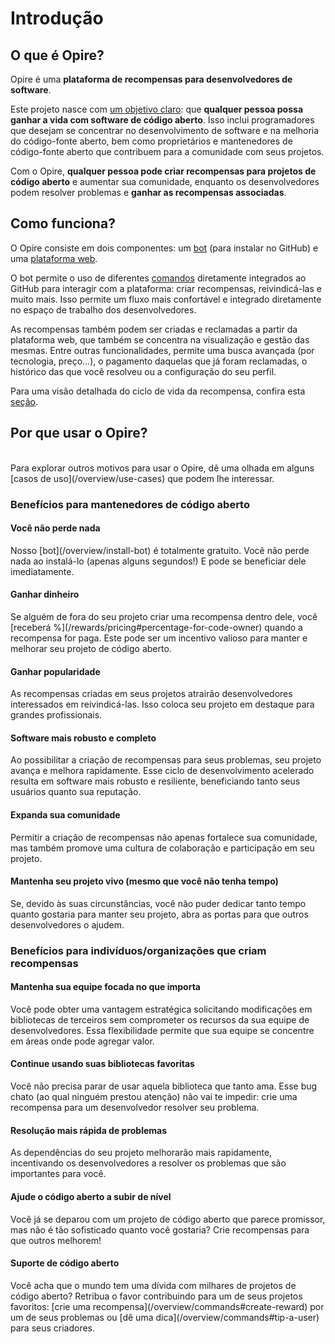 
# Introdução

## O que é Opire?

Opire é uma **plataforma de recompensas para desenvolvedores de software**.

Este projeto nasce com <u>um objetivo claro</u>: que **qualquer pessoa possa ganhar a vida com software de código aberto**. Isso inclui programadores que desejam se concentrar no desenvolvimento de software e na melhoria do código-fonte aberto, bem como proprietários e mantenedores de código-fonte aberto que contribuem para a comunidade com seus projetos.

Com o Opire, **qualquer pessoa pode criar recompensas para projetos de código aberto** e aumentar sua comunidade, enquanto os desenvolvedores podem resolver problemas e **ganhar as recompensas associadas**.

## Como funciona?

O Opire consiste em dois componentes: um [bot](/overview/install-bot) (para instalar no GitHub) e uma [plataforma web](https://app.opire.dev).

O bot permite o uso de diferentes [comandos](/overview/commands) diretamente integrados ao GitHub para interagir com a plataforma: criar recompensas, reivindicá-las e muito mais. Isso permite um fluxo mais confortável e integrado diretamente no espaço de trabalho dos desenvolvedores.

As recompensas também podem ser criadas e reclamadas a partir da plataforma web, que também se concentra na visualização e gestão das mesmas. Entre outras funcionalidades, permite uma busca avançada (por tecnologia, preço...), o pagamento daquelas que já foram reclamadas, o histórico das que você resolveu ou a configuração do seu perfil.

Para uma visão detalhada do ciclo de vida da recompensa, confira esta [seção](/rewards/lifecycle).

## Por que usar o Opire?

<br />
<InfoPanel>
  Para explorar outros motivos para usar o Opire, dê uma olhada em alguns [casos
  de uso](/overview/use-cases) que podem lhe interessar.
</InfoPanel>

### Benefícios para mantenedores de código aberto

#### Você não perde nada

<DimmedText>
  Nosso [bot](/overview/install-bot) é totalmente gratuito. Você não
  perde nada ao instalá-lo (apenas alguns segundos!) E pode se beneficiar dele
  imediatamente.
</DimmedText>

#### Ganhar dinheiro

<DimmedText>
  Se alguém de fora do seu projeto criar uma recompensa dentro dele, você
  [receberá %](/rewards/pricing#percentage-for-code-owner) quando a recompensa
  for paga. Este pode ser um incentivo valioso para manter e melhorar seu
  projeto de código aberto.
</DimmedText>

#### Ganhar popularidade

<DimmedText>
  As recompensas criadas em seus projetos atrairão desenvolvedores interessados
  em reivindicá-las. Isso coloca seu projeto em destaque para grandes
  profissionais.
</DimmedText>

#### Software mais robusto e completo

<DimmedText>
  Ao possibilitar a criação de recompensas para seus problemas, seu projeto
  avança e melhora rapidamente. Esse ciclo de desenvolvimento acelerado resulta
  em software mais robusto e resiliente, beneficiando tanto seus usuários quanto
  sua reputação.
</DimmedText>

#### Expanda sua comunidade

<DimmedText>
  Permitir a criação de recompensas não apenas fortalece sua comunidade, mas
  também promove uma cultura de colaboração e participação em seu projeto.
</DimmedText>

#### Mantenha seu projeto vivo (mesmo que você não tenha tempo)

<DimmedText>
  Se, devido às suas circunstâncias, você não puder dedicar tanto tempo quanto
  gostaria para manter seu projeto, abra as portas para que outros
  desenvolvedores o ajudem.
</DimmedText>

### Benefícios para indivíduos/organizações que criam recompensas

#### Mantenha sua equipe focada no que importa

<DimmedText>
  Você pode obter uma vantagem estratégica solicitando modificações em
  bibliotecas de terceiros sem comprometer os recursos da sua equipe de
  desenvolvedores. Essa flexibilidade permite que sua equipe se concentre em
  áreas onde pode agregar valor.
</DimmedText>

#### Continue usando suas bibliotecas favoritas

<DimmedText>
  Você não precisa parar de usar aquela biblioteca que tanto ama. Esse bug chato
  (ao qual ninguém prestou atenção) não vai te impedir: crie uma recompensa para
  um desenvolvedor resolver seu problema.
</DimmedText>

#### Resolução mais rápida de problemas

<DimmedText>
  As dependências do seu projeto melhorarão mais rapidamente, incentivando os
  desenvolvedores a resolver os problemas que são importantes para você.
</DimmedText>

#### Ajude o código aberto a subir de nível

<DimmedText>
  Você já se deparou com um projeto de código aberto que parece promissor, mas
  não é tão sofisticado quanto você gostaria? Crie recompensas para que outros
  melhorem!
</DimmedText>

#### Suporte de código aberto

<DimmedText>
  Você acha que o mundo tem uma dívida com milhares de projetos de código
  aberto? Retribua o favor contribuindo para um de seus projetos favoritos:
  [crie uma recompensa](/overview/commands#create-reward) por um de seus
  problemas ou [dê uma dica](/overview/commands#tip-a-user) para seus criadores.
</DimmedText>
